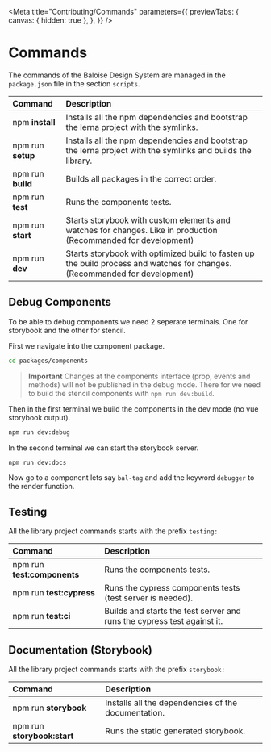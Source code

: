 
<Meta
  title="Contributing/Commands"
  parameters={{
    previewTabs: {
      canvas: { hidden: true },
    },
  }}
/>

# Commands

The commands of the Baloise Design System are managed in the `package.json` file in the section `scripts`.

| Command           | Description                                                                                                                 |
| :---------------- | :-------------------------------------------------------------------------------------------------------------------------- |
| npm **install**   | Installs all the npm dependencies and bootstrap the lerna project with the symlinks.                                        |
| npm run **setup** | Installs all the npm dependencies and bootstrap the lerna project with the symlinks and builds the library.                 |
| npm run **build** | Builds all packages in the correct order.                                                                                   |
| npm run **test**  | Runs the components tests.                                                                                                  |
| npm run **start** | Starts storybook with custom elements and watches for changes. Like in production (Recommanded for development)             |
| npm run **dev**   | Starts storybook with optimized build to fasten up the build process and watches for changes. (Recommanded for development) |

## Debug Components

To be able to debug components we need 2 seperate terminals. One for storybook and the other for stencil.

First we navigate into the component package.

```bash
cd packages/components
```

> **Important**
> Changes at the components interface (prop, events and methods) will not be published in the debug mode. There for we need to build the stencil components with `npm run dev:build`.

Then in the first terminal we build the components in the dev mode (no vue storybook output).

```bash
npm run dev:debug
```

In the second terminal we can start the storybook server.

```bash
npm run dev:docs
```

Now go to a component lets say `bal-tag` and add the keyword `debugger` to the render function.

## Testing

All the library project commands starts with the prefix `testing:`

| Command                     | Description                                                             |
| :-------------------------- | :---------------------------------------------------------------------- |
| npm run **test:components** | Runs the components tests.                                              |
| npm run **test:cypress**    | Runs the cypress components tests (test server is needed).              |
| npm run **test:ci**         | Builds and starts the test server and runs the cypress test against it. |

## Documentation (Storybook)

All the library project commands starts with the prefix `storybook:`

| Command                     | Description                                         |
| :-------------------------- | :-------------------------------------------------- |
| npm run **storybook**       | Installs all the dependencies of the documentation. |
| npm run **storybook:start** | Runs the static generated storybook.                |
